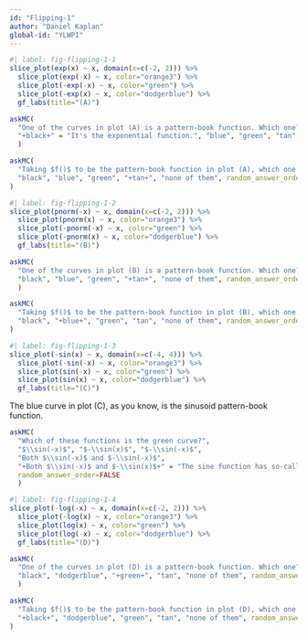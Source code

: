```yaml
---
id: "Flipping-1"
author: "Daniel Kaplan"
global-id: "YLWP1"
---
```


```r
#| label: fig-flipping-1-1
slice_plot(exp(x) ~ x, domain(x=c(-2, 2))) %>%
  slice_plot(exp(-x) ~ x, color="orange3") %>%
  slice_plot(-exp(-x) ~ x, color="green") %>%
  slice_plot(-exp(x) ~ x, color="dodgerblue") %>%
  gf_labs(title="(A)")
```

```r
askMC(
  "One of the curves in plot (A) is a pattern-book function. Which one?",
  "+black+" = "It's the exponential function.", "blue", "green", "tan", "none of them", random_answer_order=FALSE
  )
```

```r
askMC(
  "Taking $f()$ to be the pattern-book function in plot (A), which one of the curves is $f(-x)$?",
  "black", "blue", "green", "+tan+", "none of them", random_answer_order=FALSE
)
```


```r
#| label: fig-flipping-1-2
slice_plot(pnorm(-x) ~ x, domain(x=c(-2, 2))) %>%
  slice_plot(pnorm(x) ~ x, color="orange3") %>%
  slice_plot(-pnorm(-x) ~ x, color="green") %>%
  slice_plot(-pnorm(x) ~ x, color="dodgerblue") %>%
  gf_labs(title="(B)")
```

```r
askMC(
  "One of the curves in plot (B) is a pattern-book function. Which one?",
  "black", "blue", "green", "+tan+", "none of them", random_answer_order=FALSE
  )
```

```r
askMC(
  "Taking $f()$ to be the pattern-book function in plot (B), which one of the curves is $-f(x)$?",
  "black", "+blue+", "green", "tan", "none of them", random_answer_order=FALSE
)
```


```r
#| label: fig-flipping-1-3
slice_plot(-sin(x) ~ x, domain(x=c(-4, 4))) %>%
  slice_plot(-sin(-x) ~ x, color="orange3") %>%
  slice_plot(sin(-x) ~ x, color="green") %>%
  slice_plot(sin(x) ~ x, color="dodgerblue") %>%
  gf_labs(title="(C)")
```

The blue curve in plot (C), as you know, is the sinusoid pattern-book function.

```r
askMC(
  "Which of these functions is the green curve?",
  "$\\sin(-x)$", "$-\\sin(x)$", "$-\\sin(-x)$", 
  "Both $\\sin(-x)$ and $-\\sin(-x)$",
  "+Both $\\sin(-x)$ and $-\\sin(x)$+" = "The sine function has so-called \"odd\" symmetry around $x=0$.",
  random_answer_order=FALSE
  )
```

```r
#| label: fig-flipping-1-4
slice_plot(-log(-x) ~ x, domain(x=c(-2, 2))) %>%
  slice_plot(-log(x) ~ x, color="orange3") %>%
  slice_plot(log(x) ~ x, color="green") %>%
  slice_plot(log(-x) ~ x, color="dodgerblue") %>%
  gf_labs(title="(D)")
```

```r
askMC(
  "One of the curves in plot (D) is a pattern-book function. Which one?",
  "black", "dodgerblue", "+green+", "tan", "none of them", random_answer_order=FALSE
  )
```

```r
askMC(
  "Taking $f()$ to be the pattern-book function in plot (D), which one of the curves is $-f(-x)$?",
  "+black+", "dodgerblue", "green", "tan", "none of them", random_answer_order=FALSE
)
```

